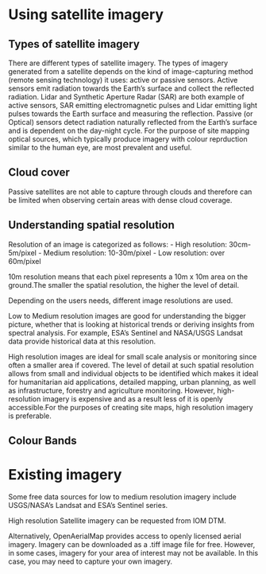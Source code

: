 # Using satellite imagery

## Types of satellite imagery
There are different types of satellite imagery. The types of imagery generated from a satellite depends on the kind of image-capturing method (remote sensing technology) it uses: active or passive sensors. Active sensors emit radiation towards the Earth's surface and collect the reflected radiation. Lidar and Synthetic Aperture Radar (SAR) are both example of active sensors, SAR emitting electromagnetic pulses and Lidar emitting light pulses towards the Earth surface and measuring the reflection. Passive (or Optical) sensors detect radiation naturally reflected from the Earth's surface and is dependent on the day-night cycle. For the purpose of site mapping optical sources, which typically produce imagery with colour reprduction similar to the human eye, are most prevalent and useful.   

## Cloud cover

Passive satellites are not able to capture through clouds and therefore can be limited when observing certain areas with dense cloud coverage. 

## Understanding spatial resolution
Resolution of an image is categorized as follows:
- High resolution: 30cm-5m/pixel
- Medium resolution: 10-30m/pixel
- Low resolution: over 60m/pixel

10m resolution means that each pixel represents a 10m x 10m area on the ground.The smaller the spatial resolution, the higher the level of detail. 

Depending on the users needs, different image resolutions are used.

Low to Medium resolution images are good for understanding the bigger picture, whether that is looking at historical trends or deriving insights from spectral analysis. For example, ESA's Sentinel and NASA/USGS Landsat data provide historical data at this resolution. 

High resolution images are ideal for small scale analysis or monitoring since often a smaller area if covered. The level of detail at such spatial resolution allows from small and individual objects to be identified which makes it ideal for humanitarian aid applications, detailed mapping, urban planning, as well as infrastructure, forestry and agriculture monitoring. However, high-resolution imagery is expensive and as a result less of it is openly accessible.For the purposes of creating site maps, high resolution imagery is preferable. 

## Colour Bands



# Existing imagery

Some free data sources for low to medium resolution imagery include USGS/NASA's Landsat and ESA's Sentinel series. 

High resolution Satellite imagery can be requested from IOM DTM. 

Alternatively, OpenAerialMap provides access to openly licensed aerial imagery. Imagery can be downloaded as a .tiff image file for free. However, in some cases, imagery for your area of interest may not be available. In this case, you may need to capture your own imagery. 


 
